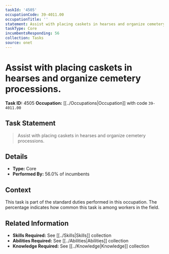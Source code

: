 ```yaml
---
taskId: '4505'
occupationCode: 39-4011.00
occupationTitle: ''
statement: Assist with placing caskets in hearses and organize cemetery processions.
taskType: Core
incumbentsResponding: 56
collection: Tasks
source: onet
---
```

# Assist with placing caskets in hearses and organize cemetery processions.

**Task ID:** 4505
**Occupation:** [[../Occupations|Occupation]] with code `39-4011.00`

## Task Statement

> Assist with placing caskets in hearses and organize cemetery processions.

## Details

- **Type:** Core
- **Performed By:** 56.0% of incumbents

## Context

This task is part of the standard duties performed in this occupation. The percentage indicates how common this task is among workers in the field.

## Related Information

- **Skills Required:** See [[../Skills|Skills]] collection
- **Abilities Required:** See [[../Abilities|Abilities]] collection
- **Knowledge Required:** See [[../Knowledge|Knowledge]] collection
